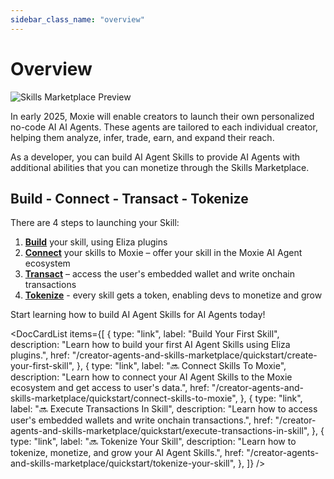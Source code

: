 ```yaml
---
sidebar_class_name: "overview"
---
```



# Overview

![Skills Marketplace Preview](/img/skills-marketplace.jpg)

In early 2025, Moxie will enable creators to launch their own personalized no-code AI AI Agents. These agents are tailored to each individual creator, helping them analyze, infer, trade, earn, and expand their reach.

As a developer, you can build AI Agent Skills to provide AI Agents with additional abilities that you can monetize through the Skills Marketplace.

## Build - Connect - Transact - Tokenize

There are 4 steps to launching your Skill:

1. [**Build**](./02-quickstart/01-create-your-first-skill.mdx) your skill, using Eliza plugins
2. [**Connect**](./02-quickstart/02-connect-skills-to-moxie.mdx) your skills to Moxie – offer your skill in the Moxie AI Agent ecosystem
3. [**Transact**](./02-quickstart/03-execute-transactions-in-skill.mdx) – access the user's embedded wallet and write onchain transactions
4. [**Tokenize**](./02-quickstart/04-tokenize-your-skill.mdx) - every skill gets a token, enabling devs to monetize and grow

Start learning how to build AI Agent Skills for AI Agents today!

<DocCardList
  items={[
    {
      type: "link",
      label: "Build Your First Skill",
      description:
        "Learn how to build your first AI Agent Skills using Eliza plugins.",
      href: "/creator-agents-and-skills-marketplace/quickstart/create-your-first-skill",
    },
    {
      type: "link",
      label: "🔜 Connect Skills To Moxie",
      description:
        "Learn how to connect your AI Agent Skills to the Moxie ecosystem and get access to user's data.",
      href: "/creator-agents-and-skills-marketplace/quickstart/connect-skills-to-moxie",
    },
    {
      type: "link",
      label: "🔜 Execute Transactions In Skill",
      description:
        "Learn how to access user's embedded wallets and write onchain transactions.",
      href: "/creator-agents-and-skills-marketplace/quickstart/execute-transactions-in-skill",
    },
    {
      type: "link",
      label: "🔜 Tokenize Your Skill",
      description:
        "Learn how to tokenize, monetize, and grow your AI Agent Skills.",
      href: "/creator-agents-and-skills-marketplace/quickstart/tokenize-your-skill",
    },
  ]}
/>

